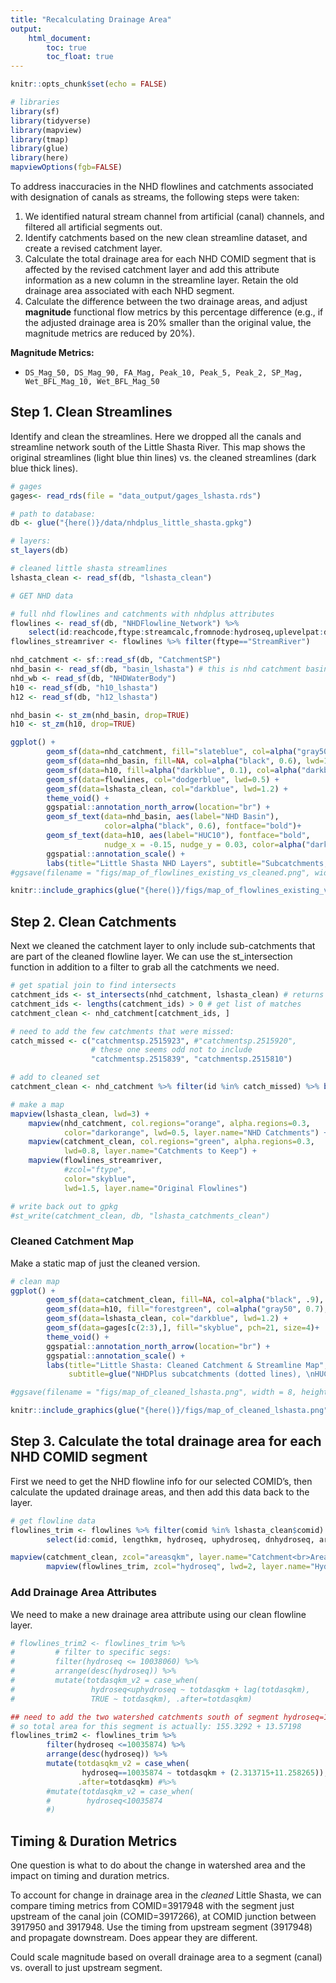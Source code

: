 ```yaml
---
title: "Recalculating Drainage Area"
output: 
    html_document:
        toc: true
        toc_float: true
---
```


```r
knitr::opts_chunk$set(echo = FALSE)

# libraries
library(sf)
library(tidyverse)
library(mapview)
library(tmap)
library(glue)
library(here)
mapviewOptions(fgb=FALSE)

```

To address inaccuracies in the NHD flowlines and catchments associated with designation of canals as streams, the following steps were taken:

1.  We identified natural stream channel from artificial (canal) channels, and filtered all artificial segments out.
2.  Identify catchments based on the new clean streamline dataset, and create a revised catchment layer.
3.  Calculate the total drainage area for each NHD COMID segment that is affected by the revised catchment layer and add this attribute information as a new column in the streamline layer. Retain the old drainage area associated with each NHD segment.
4.  Calculate the difference between the two drainage areas, and adjust **magnitude** functional flow metrics by this percentage difference (e.g., if the adjusted drainage area is 20% smaller than the original value, the magnitude metrics are reduced by 20%).

**Magnitude Metrics:**

-   `DS_Mag_50, DS_Mag_90, FA_Mag, Peak_10, Peak_5, Peak_2, SP_Mag, Wet_BFL_Mag_10, Wet_BFL_Mag_50`

## Step 1. Clean Streamlines

Identify and clean the streamlines.
Here we dropped all the canals and streamline network south of the Little Shasta River.
This map shows the original streamlines (light blue thin lines) vs. the cleaned streamlines (dark blue thick lines).

```r

# gages
gages<- read_rds(file = "data_output/gages_lshasta.rds")

# path to database:
db <- glue("{here()}/data/nhdplus_little_shasta.gpkg")

# layers:
st_layers(db)

# cleaned little shasta streamlines
lshasta_clean <- read_sf(db, "lshasta_clean")

# GET NHD data

# full nhd flowlines and catchments with nhdplus attributes
flowlines <- read_sf(db, "NHDFlowline_Network") %>% 
    select(id:reachcode,ftype:streamcalc,fromnode:hydroseq,uplevelpat:dnhydroseq, areasqkm:divdasqkm)
flowlines_streamriver <- flowlines %>% filter(ftype=="StreamRiver")

nhd_catchment <- sf::read_sf(db, "CatchmentSP")
nhd_basin <- read_sf(db, "basin_lshasta") # this is nhd catchment basin
nhd_wb <- read_sf(db, "NHDWaterBody")
h10 <- read_sf(db, "h10_lshasta")
h12 <- read_sf(db, "h12_lshasta")

```

```r

nhd_basin <- st_zm(nhd_basin, drop=TRUE)
h10 <- st_zm(h10, drop=TRUE)

ggplot() + 
        geom_sf(data=nhd_catchment, fill="slateblue", col=alpha("gray50", 0.5), lwd=0.2, alpha=0.25) +
        geom_sf(data=nhd_basin, fill=NA, col=alpha("black", 0.6), lwd=1.2) +
        geom_sf(data=h10, fill=alpha("darkblue", 0.1), col=alpha("darkblue",0.5), lwd=1)+
        geom_sf(data=flowlines, col="dodgerblue", lwd=0.5) +
        geom_sf(data=lshasta_clean, col="darkblue", lwd=1.2) +
        theme_void() +
        ggspatial::annotation_north_arrow(location="br") +
        geom_sf_text(data=nhd_basin, aes(label="NHD Basin"), 
                     color=alpha("black", 0.6), fontface="bold")+
        geom_sf_text(data=h10, aes(label="HUC10"), fontface="bold",
                     nudge_x = -0.15, nudge_y = 0.03, color=alpha("darkblue", 0.5))+
        ggspatial::annotation_scale() +
        labs(title="Little Shasta NHD Layers", subtitle="Subcatchments, original NHD flowlines (light blue), and cleaned NHD flowlines (darkblue)")
#ggsave(filename = "figs/map_of_flowlines_existing_vs_cleaned.png", width = 8, height = 10, units="in", dpi=300)

```

```r

knitr::include_graphics(glue("{here()}/figs/map_of_flowlines_existing_vs_cleaned.png"))

```

## Step 2. Clean Catchments

Next we cleaned the catchment layer to only include sub-catchments that are part of the cleaned flowline layer.
We can use the st_intersection function in addition to a filter to grab all the catchments we need.

```r

# get spatial join to find intersects
catchment_ids <- st_intersects(nhd_catchment, lshasta_clean) # returns sgbp list
catchment_ids <- lengths(catchment_ids) > 0 # get list of matches
catchment_clean <- nhd_catchment[catchment_ids, ]

# need to add the few catchments that were missed:
catch_missed <- c("catchmentsp.2515923", #"catchmentsp.2515920", 
                  # these one seems odd not to include
                  "catchmentsp.2515839", "catchmentsp.2515810")

# add to cleaned set
catchment_clean <- nhd_catchment %>% filter(id %in% catch_missed) %>% bind_rows(., catchment_clean)

# make a map
mapview(lshasta_clean, lwd=3) + 
    mapview(nhd_catchment, col.regions="orange", alpha.regions=0.3, 
            color="darkorange", lwd=0.5, layer.name="NHD Catchments") +
    mapview(catchment_clean, col.regions="green", alpha.regions=0.3, 
            lwd=0.8, layer.name="Catchments to Keep") + 
    mapview(flowlines_streamriver, 
            #zcol="ftype",
            color="skyblue", 
            lwd=1.5, layer.name="Original Flowlines")

# write back out to gpkg
#st_write(catchment_clean, db, "lshasta_catchments_clean")

```

### Cleaned Catchment Map

Make a static map of just the cleaned version.

```r

# clean map
ggplot() + 
        geom_sf(data=catchment_clean, fill=NA, col=alpha("black", .9), lwd=0.2, lty=3) +
        geom_sf(data=h10, fill="forestgreen", col=alpha("gray50", 0.7), lwd=1.2, alpha=0.25) +
        geom_sf(data=lshasta_clean, col="darkblue", lwd=1.2) +
        geom_sf(data=gages[c(2:3),], fill="skyblue", pch=21, size=4)+
        theme_void() +
        ggspatial::annotation_north_arrow(location="br") +
        ggspatial::annotation_scale() +
        labs(title="Little Shasta: Cleaned Catchment & Streamline Map", 
             subtitle=glue("NHDPlus subcatchments (dotted lines), \nHUC10 (thick gray), Gages (blue dot)"))

#ggsave(filename = "figs/map_of_cleaned_lshasta.png", width = 8, height = 10, units="in", dpi=300)

```

```r

knitr::include_graphics(glue("{here()}/figs/map_of_cleaned_lshasta.png"))

```

## Step 3. Calculate the total drainage area for each NHD COMID segment

First we need to get the NHD flowline info for our selected COMID's, then calculate the updated drainage areas, and then add this data back to the layer.

```r
# get flowline data
flowlines_trim <- flowlines %>% filter(comid %in% lshasta_clean$comid) %>% 
        select(id:comid, lengthkm, hydroseq, uphydroseq, dnhydroseq, areasqkm:divdasqkm, hwnodesqkm)

mapview(catchment_clean, zcol="areasqkm", layer.name="Catchment<br>Area (sqkm)") +
        mapview(flowlines_trim, zcol="hydroseq", lwd=2, layer.name="Hydroseq ID", legend=F)


```

### Add Drainage Area Attributes

We need to make a new drainage area attribute using our clean flowline layer.

```r

# flowlines_trim2 <- flowlines_trim %>% 
#         # filter to specific segs:
#         filter(hydroseq <= 10038060) %>% 
#         arrange(desc(hydroseq)) %>% 
#         mutate(totdasqkm_v2 = case_when(
#                 hydroseq<uphydroseq ~ totdasqkm + lag(totdasqkm),
#                 TRUE ~ totdasqkm), .after=totdasqkm)

## need to add the two watershed catchments south of segment hydroseq=10035874, which have areas of 2.313715+11.258265 (total of 13.57198).
# so total area for this segment is actually: 155.3292 + 13.57198
flowlines_trim2 <- flowlines_trim %>% 
        filter(hydroseq <=10035874) %>% 
        arrange(desc(hydroseq)) %>% 
        mutate(totdasqkm_v2 = case_when(
                hydroseq==10035874 ~ totdasqkm + (2.313715+11.258265)), 
               .after=totdasqkm) #%>% 
        #mutate(totdasqkm_v2 = case_when(
        #        hydroseq<10035874
        #)

```

## Timing & Duration Metrics

One question is what to do about the change in watershed area and the impact on timing and duration metrics.

To account for change in drainage area in the *cleaned* Little Shasta, we can compare timing metrics from COMID=3917948 with the segment just upstream of the canal join (COMID=3917266), at COMID junction between 3917950 and 3917948. Use the timing from upstream segment (3917948) and propagate downstream. Does appear they are different.

Could scale magnitude based on overall drainage area to a segment (canal) vs. overall to just upstream segment.

